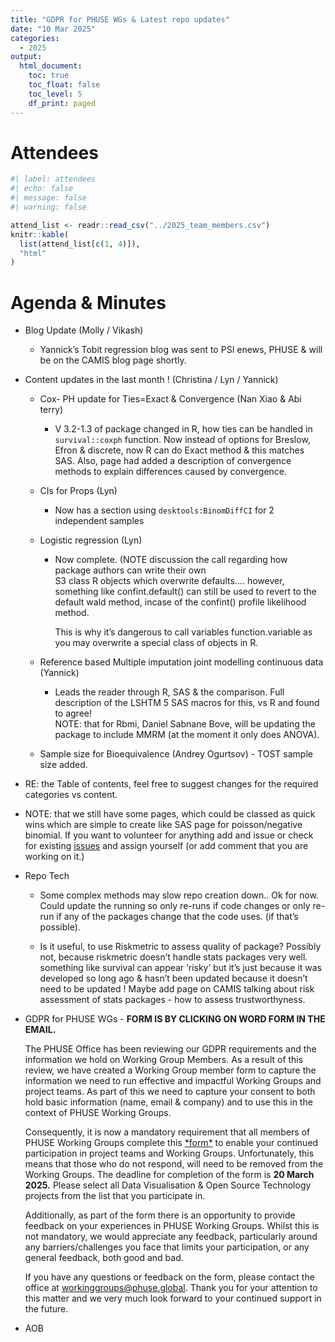 ```yaml
---
title: "GDPR for PHUSE WGs & Latest repo updates"
date: "10 Mar 2025"
categories:
  - 2025
output:
  html_document: 
    toc: true
    toc_float: false
    toc_level: 5
    df_print: paged
---
```


# Attendees

```r
#| label: attendees
#| echo: false
#| message: false
#| warning: false

attend_list <- readr::read_csv("../2025_team_members.csv")
knitr::kable(
  list(attend_list[c(1, 4)]),
  "html"
)
```

# Agenda & Minutes

-   Blog Update (Molly / Vikash)

    -   Yannick's Tobit regression blog was sent to PSI enews, PHUSE & will be on the CAMIS blog page shortly.

-   Content updates in the last month ! (Christina / Lyn / Yannick)

    -   Cox- PH update for Ties=Exact & Convergence (Nan Xiao & Abi terry)

        -   V 3.2-1.3 of package changed in R, how ties can be handled in `survival::coxph` function. Now instead of options for Breslow, Efron & discrete, now R can do Exact method & this matches SAS. Also, page had added a description of convergence methods to explain differences caused by convergence.

    -   CIs for Props (Lyn)

        -   Now has a section using `desktools:BinomDiffCI` for 2 independent samples

    -   Logistic regression (Lyn)

        -   Now complete. (NOTE discussion the call regarding how package authors can write their own\
            S3 class R objects which overwrite defaults.... however, something like confint.default() can still be used to revert to the default wald method, incase of the confint() profile likelihood method.

            This is why it's dangerous to call variables function.variable as you may overwrite a special class of objects in R.

    -   Reference based Multiple imputation joint modelling continuous data (Yannick)

        -   Leads the reader through R, SAS & the comparison. Full description of the LSHTM 5 SAS macros for this, vs R and found to agree!\
            NOTE: that for Rbmi, Daniel Sabnane Bove, will be updating the package to include MMRM (at the moment it only does ANOVA).

    -   Sample size for Bioequivalence (Andrey Ogurtsov) - TOST sample size added.

-   RE: the Table of contents, feel free to suggest changes for the required categories vs content.

-   NOTE: that we still have some pages, which could be classed as quick wins which are simple to create like SAS page for poisson/negative binomial. If you want to volunteer for anything add and issue or check for existing [issues](https://github.com/PSIAIMS/CAMIS/issues) and assign yourself (or add comment that you are working on it.)

-   Repo Tech

    -   Some complex methods may slow repo creation down.. Ok for now.\
        Could update the running so only re-runs if code changes or only re-run if any of the packages change that the code uses. (if that's possible).

    -   Is it useful, to use Riskmetric to assess quality of package? Possibly not, because riskmetric doesn't handle stats packages very well. something like survival can appear 'risky' but it's just because it was developed so long ago & hasn't been updated because it doesn't need to be updated ! Maybe add page on CAMIS talking about risk assessment of stats packages - how to assess trustworthyness.

-   GDPR for PHUSE WGs - **FORM IS BY CLICKING ON WORD FORM IN THE EMAIL.**

    The PHUSE Office has been reviewing our GDPR requirements and the information we hold on Working Group Members. As a result of this review, we have created a Working Group member form to capture the information we need to run effective and impactful Working Groups and project teams. As part of this we need to capture your consent to both hold basic information (name, email & company) and to use this in the context of PHUSE Working Groups.

    Consequently, it is now a mandatory requirement that all members of PHUSE Working Groups complete this [\*form\*](https://forms.office.com/Pages/ResponsePage.aspx?id=xeEJLj1cykuXxFc6VpX1UKYKFE6i0SdEjGxMC4fPoj9UOUVUWkRQN1JXRE9BVU5UVTZIUUFHTEszMS4u) to enable your continued participation in project teams and Working Groups. Unfortunately, this means that those who do not respond, will need to be removed from the Working Groups. The deadline for completion of the form is **20 March 2025.** Please select all Data Visualisation & Open Source Technology projects from the list that you participate in.

    Additionally, as part of the form there is an opportunity to provide feedback on your experiences in PHUSE Working Groups. Whilst this is not mandatory, we would appreciate any feedback, particularly around any barriers/challenges you face that limits your participation, or any general feedback, both good and bad.

    If you have any questions or feedback on the form, please contact the office at [workinggroups\@phuse.global](mailto:workinggroups@phuse.global "mailto:workinggroups@phuse.global"). Thank you for your attention to this matter and we very much look forward to your continued support in the future.

-   AOB
